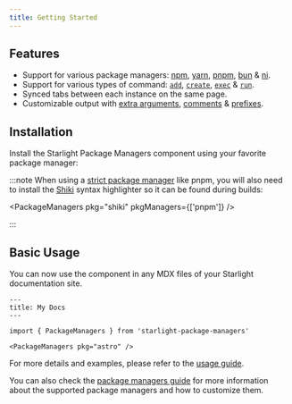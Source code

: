 ```yaml
---
title: Getting Started
---
```



## Features

- Support for various package managers: [npm](https://www.npmjs.com), [yarn](https://yarnpkg.com), [pnpm](https://pnpm.io), [bun](https://bun.sh) & [ni](https://github.com/antfu/ni).
- Support for various types of command: [`add`](/guides/usage/#add), [`create`](/guides/usage/#create), [`exec`](/guides/usage/#exec) & [`run`](/guides/usage/#run).
- Synced tabs between each instance on the same page.
- Customizable output with [extra arguments](/guides/usage/#extra-arguments), [comments](/guides/usage/#comment) & [prefixes](/guides/usage/#prefix).

## Installation

Install the Starlight Package Managers component using your favorite package manager:

<PackageManagers pkg="starlight-package-managers" />

:::note
When using a [strict package manager](https://pnpm.io/pnpm-vs-npm#npms-flat-tree) like pnpm, you will also need to install the [Shiki](https://shiki.matsu.io/) syntax highlighter so it can be found during builds:

<PackageManagers pkg="shiki" pkgManagers={['pnpm']} />

:::

## Basic Usage

You can now use the component in any MDX files of your Starlight documentation site.

```mdx
---
title: My Docs
---

import { PackageManagers } from 'starlight-package-managers'

<PackageManagers pkg="astro" />
```

For more details and examples, please refer to the [usage guide](/guides/usage).

You can also check the [package managers guide](/guides/package-managers) for more information about the supported package managers and how to customize them.
